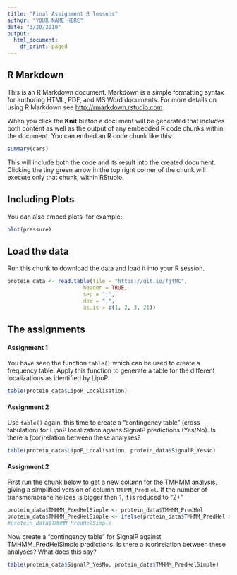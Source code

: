 ```yaml
---
title: "Final Assignment R lessons"
author: "YOUR NAME HERE"
date: "3/20/2019"
output:
  html_document:
    df_print: paged
---
```


## R Markdown

This is an R Markdown document. Markdown is a simple formatting syntax for authoring HTML, PDF, and MS Word documents. For more details on using R Markdown see <http://rmarkdown.rstudio.com>.

When you click the **Knit** button a document will be generated that includes both content as well as the output of any embedded R code chunks within the document. You can embed an R code chunk like this:

```r
summary(cars)
```

This will include both the code and its result into the created document.  
Clicking the tiny green arrow in the top right corner of the chunk will execute only that chunk, within RStudio.

## Including Plots

You can also embed plots, for example:

```r
plot(pressure)
```

## Load the data

Run this chunk to download the data and load it into your R session.

```r
protein_data <- read.table(file = "https://git.io/fjfMC",
                        header = TRUE,
                        sep = ";",
                        dec = ",",
                        as.is = c(1, 2, 3, 21))
```

## The assignments 

#### Assignment 1

You have seen the function `table()` which can be used to create a frequency table. Apply this function to generate a table for the different localizations as identified by LipoP.

```r
table(protein_data$LipoP_Localisation)
```

#### Assignment 2

Use `table()` again, this time to create a "contingency table" (cross tabulation) for LipoP localization agains SignalP predictions (Yes/No). Is there a (cor)relation between these analyses?

```r
table(protein_data$LipoP_Localisation, protein_data$SignalP_YesNo)
```

#### Assignment 2

First run the chunk below to get a new column for the TMHMM analysis, giving a simplified version of column `TMHMM_PredHel`. If the number of transmembrane helices is bigger then 1, it is reduced to "2+"

```r
protein_data$TMHMM_PredHelSimple <- protein_data$TMHMM_PredHel
protein_data$TMHMM_PredHelSimple <- ifelse(protein_data$TMHMM_PredHel > 1, "2+", protein_data$TMHMM_PredHel)
#protein_data$TMHMM_PredHelSimple 
```

Now create a "contingency table" for SignalP against TMHMM_PredHelSimple predictions. Is there a (cor)relation between these analyses? What does this say?

```r
table(protein_data$SignalP_YesNo, protein_data$TMHMM_PredHelSimple)
```



